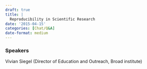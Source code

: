 ```yaml
---
draft: true 
title: |
  Reproducibility in Scientific Research
date: '2015-04-15'
categories: [Chat/Q&A]
date-format: medium 
---
```



### Speakers  
Vivian Siegel (Director of Education and Outreach, Broad institute)



